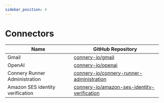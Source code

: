 ```yaml
---
sidebar_position: 4
---
```


# Connectors

| Name                             | GitHub Repository                                                                                             |
| -------------------------------- | ------------------------------------------------------------------------------------------------------------- |
| Gmail                            | [connery-io/gmail](https://github.com/connery-io/gmail)                                                       |
| OpenAI                           | [connery-io/openai](https://github.com/connery-io/openai)                                                     |
| Connery Runner Administration    | [connery-io/connery-runner-administration](https://github.com/connery-io/connery-runner-administration)       |
| Amazon SES identity verification | [connery-io/amazon-ses-identity-verification](https://github.com/connery-io/amazon-ses-identity-verification) |
